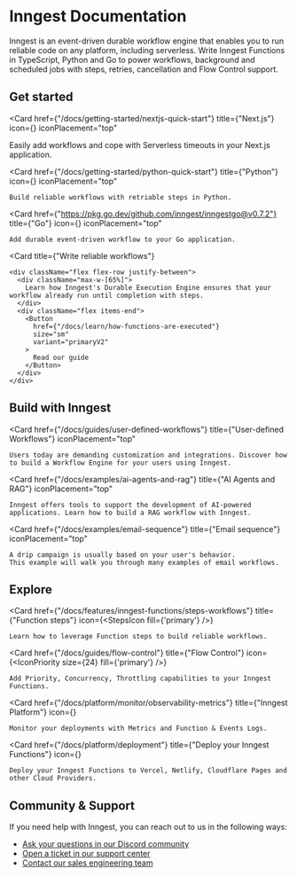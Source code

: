 

# Inngest Documentation

Inngest is an event-driven durable workflow engine that enables you to run reliable code on any platform, including serverless.
Write Inngest Functions in TypeScript, Python and Go to power workflows, background and scheduled jobs with steps, retries, cancellation and Flow Control support.


## Get started


<CardGroup cols={3}>

  <Card 
    href={"/docs/getting-started/nextjs-quick-start"}
    title={"Next.js"}
    icon={<NextJsIcon size={8} />}
    iconPlacement="top"
  >
  Easily add workflows and cope with Serverless timeouts in your Next.js application.
  </Card>

  <Card 
    href={"/docs/getting-started/python-quick-start"}
    title={"Python"}
    icon={<PythonIcon size={8} fill="black" />}
    iconPlacement="top"
  >
    Build reliable workflows with retriable steps in Python.
  </Card>


  <Card 
    href={"https://pkg.go.dev/github.com/inngest/inngestgo@v0.7.2"}
    title={"Go"}
    icon={<GoIcon size={8}  fill="black" />}
    iconPlacement="top"
  >
    Add durable event-driven workflow to your Go application.
  </Card>

</CardGroup>


<CardGroup cols={1} className="my-10 px-12">

  <Card 
    title={"Write reliable workflows"}
  >
    <div className="flex flex-row justify-between">
      <div className="max-w-[65%]">
        Learn how Inngest's Durable Execution Engine ensures that your workflow already run until completion with steps.
      </div>
      <div className="flex items-end">
        <Button
          href={"/docs/learn/how-functions-are-executed"}
          size="sm"
          variant="primaryV2"
        >
          Read our guide
        </Button>
      </div>
    </div>
  </Card>

</CardGroup>


## Build with Inngest

<CardGroup cols={3}>

  <Card 
    href={"/docs/guides/user-defined-workflows"}
    title={"User-defined Workflows"}
    iconPlacement="top"
  >
    Users today are demanding customization and integrations. Discover how to build a Workflow Engine for your users using Inngest.
  </Card>

  <Card 
    href={"/docs/examples/ai-agents-and-rag"}
    title={"AI Agents and RAG"}
    iconPlacement="top"
  >
    Inngest offers tools to support the development of AI-powered applications. Learn how to build a RAG workflow with Inngest.
  </Card>


  <Card 
    href={"/docs/examples/email-sequence"}
    title={"Email sequence"}
    iconPlacement="top"
  >
    A drip campaign is usually based on your user's behavior.
    This example will walk you through many examples of email workflows.
  </Card>

</CardGroup>


## Explore

<CardGroup cols={2}>

  <Card 
    href={"/docs/features/inngest-functions/steps-workflows"}
    title={"Function steps"}
    icon={<StepsIcon fill={'primary'} />}
  >
    Learn how to leverage Function steps to build reliable workflows.
  </Card>


  <Card 
    href={"/docs/guides/flow-control"}
    title={"Flow Control"}
    icon={<IconPriority size={24}  fill={'primary'} />}
  >
    Add Priority, Concurrency, Throttling capabilities to your Inngest Functions.
  </Card>

  <Card 
    href={"/docs/platform/monitor/observability-metrics"}
    title={"Inngest Platform"}
    icon={<InngestIcon />}
  >
    Monitor your deployments with Metrics and Function & Events Logs.
  </Card>

  <Card 
    href={"/docs/platform/deployment"}
    title={"Deploy your Inngest Functions"}
    icon={<CloudIcon />}
  >
    Deploy your Inngest Functions to Vercel, Netlify, Cloudflare Pages and other Cloud Providers.
  </Card>

</CardGroup>


## Community & Support

If you need help with Inngest, you can reach out to us in the following ways:

* [Ask your questions in our Discord community](/discord)
* [Open a ticket in our support center](https://app.inngest.com/support)
* [Contact our sales engineering team](/contact?ref=docs)
